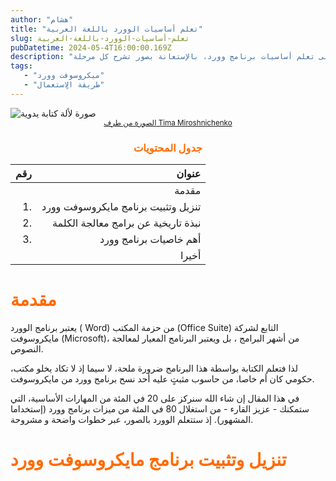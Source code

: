 ```yaml
---
author: "هشام"
title: "تعلم أساسيات الوورد باللغة العربية"
slug: تعلم-أساسيات-الوورد-باللغة-العربية
pubDatetime: 2024-05-4T16:00:00.169Z
description: "في هذا المقال سنساعدك -إن شاء الله- على تعلم أساسيات برنامج وورد، بالإستعانة بصور تشرح كل مرحلة"
tags:
   - "ميكروسوفت وورد"
   - "طريقة الاٍستعمال"
---
```


![صورة لألة كتابة يدوية ](@assets/images/learn-word-essentials-in-arabic/cover.jpg)
<small style="display:inherit;text-align:center">
  <a href="https://www.pexels.com/photo/a-woman-typing-on-a-laptop-5717206/">الصورة من طرف Tima Miroshnichenko</a>
</small>
<h3 style="color:#FF6B01!important;text-align:center;">  جدول المحتويات</h3>

| رقم | عنوان |
| ---: | ------: |
|   |مقدمة |
| 1.  |  تنزيل وتثبيت برنامج مايكروسوفت وورد |
| 2.  | نبذة تاريخية عن برامج معالجة الكلمة|
| 3.  | أهم خاصيات برنامج وورد |
|  | أخيرا |


<h1 style="color:#FF6B01!important"> مقدمة</h1>
<p dir="rlt">
  يعتبر برنامج الوورد ( Word) من حزمة المكتب  (Office Suite) التابع لشركة مايكروسوفت (Microsoft)، من أشهر البرامج   <InPostCustomLink href={"https://ata3alam.com/posts/%D9%85%D8%A7-%D9%87%D9%88-%D8%A8%D8%B1%D9%86%D8%A7%D9%85%D8%AC-%D9%88%D9%88%D8%B1%D8%AF"} linkTitle={"المعالجة للكلمة"}/> ، بل ويعتبر البرنامج المعيار لمعالجة   النصوص.
</p>
<p dir={"rlt"}>
  لذا فتعلم الكتابة بواسطة هذا البرنامج ضرورة ملحة، لا سيما إذ لا تكاد يخلو مكتب، حكومي كان أم خاصا، من حاسوب مثبتٍ عليه أحد نسح برنامج وورد من مايكروسوفت.
</p>
<p dir={"rlt"}>
  في هذا المقال إن شاء الله سنركز على 20 في المئة من المهارات الأساسية، التي ستمكنك - عزيز القارء - من استغلال 80 في المئة من ميزات برنامج وورد (إستخداما <InPostCustomLink href={"https://ar.wikipedia.org/wiki/%D9%85%D8%A8%D8%AF%D8%A3_%D8%A8%D8%A7%D8%B1%D9%8A%D8%AA%D9%88#:~:text=%D9%8A%D9%82%D9%88%D9%84%20%D9%85%D8%A8%D8%AF%D8%A3%20%D8%A8%D8%A7%D8%B1%D9%8A%D8%AA%D9%88%20%D8%A3%D9%86%2080,%D8%8C%20%D9%8A%D9%85%D9%84%D9%83%D9%87%D8%A7%2020%25%20%D9%85%D9%86%20%D8%A7%D9%84%D8%B3%D9%83%D8%A7%D9%86.&text=%D9%81%D9%8A%D9%84%D9%81%D8%B1%D9%8A%D8%AF%D9%88%20%D8%A8%D8%A7%D8%B1%D9%8A%D8%AA%D9%88%D8%8C%20%D9%85%D8%AE%D8%AA%D8%B1%D8%B9%20%D9%85%D8%A8%D8%AF%D8%A3%20%D8%A8%D8%A7%D8%B1%D9%8A%D8%AA%D9%88."} linkTitle={"مبدأ باريتو"}/> المشهور). إذ ستتعلم الوورد بالصور، عبر خطوات واضحة و مشروحة.
</p>

<h1 style="color:#FF6B01!important"> تنزيل وتثبيت برنامج مايكروسوفت وورد  </h1>